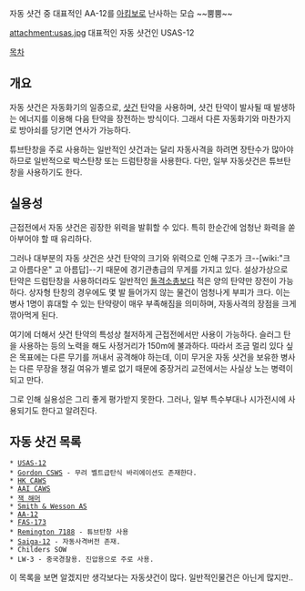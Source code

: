 {{{#!html
<object width="640" height="360"><param name="movie" value="//www.youtube.com/v/WOoUVeyaY_8?version=3&amp;hl=ko_KR&amp;rel=0"></param><param name="allowFullScreen" value="true"></param><param name="allowscriptaccess" value="always"></param><embed src="//www.youtube.com/v/WOoUVeyaY_8?version=3&amp;hl=ko_KR&amp;rel=0" type="application/x-shockwave-flash" width="640" height="360" allowscriptaccess="always" allowfullscreen="true"></embed></object>
}}}
자동 샷건 중 대표적인 AA-12를 [[아킴보]]로 난사하는 모습
~~뿜뿜~~

attachment:usas.jpg
대표적인 자동 샷건인 USAS-12

[[목차]]

== 개요 ==
자동 샷건은 자동화기의 일종으로, [[샷건]] 탄약을 사용하며, 샷건 탄약이 발사될 때 발생하는 에너지를 이용해 다음 탄약을 장전하는 방식이다. 그래서 다른 자동화기와 마찬가지로 방아쇠를 당기면 연사가 가능하다.

튜브탄창을 주로 사용하는 일반적인 샷건과는 달리 자동사격을 하려면 장탄수가 많아야 하므로 일반적으로 박스탄창 또는 드럼탄창을 사용한다. 다만, 일부 자동샷건은 튜브탄창을 사용하기도 한다.

== 실용성 ==
근접전에서 자동 샷건은 굉장한 위력을 발휘할 수 있다. 특히 한순간에 엄청난 화력을 쏟아부어야 할 때 유리하다.

그러나 대부분의 자동 샷건은 샷건 탄약의 크기와 위력으로 인해 구조가 크--[wiki:"크고 아름다운" 고 아름답]--기 때문에 경기관총급의 무게를 가지고 있다. 설상가상으로 탄약은 드럼탄창을 사용하더라도 일반적인 [[돌격소총]]보다 적은 양의 탄약만 장전이 가능하다. 상자형 탄창의 경우에도 몇 발 들어가지 않는 물건이 엄청나게 부피가 크다. 이는 병사 1명이 휴대할 수 있는 탄약량이 매우 부족해짐을 의미하며, 자동사격의 장점을 크게 깎아먹게 된다.

여기에 더해서 샷건 탄약의 특성상 철저하게 근접전에서만 사용이 가능하다. 슬러그 탄을 사용하는 등의 노력을 해도 사정거리가 150m에 불과하다. 따라서 조금 멀리 있다 싶은 목표에는 다른 무기를 꺼내서 공격해야 하는데, 이미 무거운 자동 샷건을 보유한 병사는 다른 무장을 챙길 여유가 별로 없기 때문에 중장거리 교전에서는 사실상 노는 병력이 되고 만다.

그로 인해 실용성은 그리 좋게 평가받지 못한다. 그러나, 일부 특수부대나 시가전시에 사용되기도 한다고 알려진다.

== 자동 샷건 목록 ==
 * [[USAS-12]]
 * [[Gordon CSWS]] - 무려 벨트급탄식 바리에이션도 존재한다.
 * [[HK CAWS]] 
 * [[AAI CAWS]]
 * [[잭 해머]]
 * [[Smith & Wesson AS]]
 * [[AA-12]]
 * [[FAS-173]]
 * [[Remington 7188]] - 튜브탄창 사용
 * [[Saiga-12]] - 자동사격버전 존재.
 * Childers SOW
 * LW-3 - 중국경찰용. 진압용으로 주로 사용.

이 목록을 보면 알겠지만 생각보다는 자동샷건이 많다.
일반적인물건은 아닌게 많지만..
